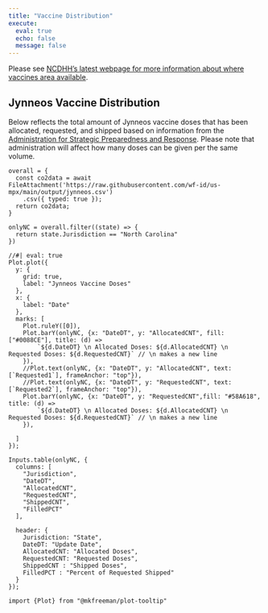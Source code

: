 ```yaml
---
title: "Vaccine Distribution"
execute:
  eval: true
  echo: false
  message: false
---
```


Please see [NCDHH's latest webpage for more information about where vaccines area available](https://www.ncdhhs.gov/divisions/public-health/monkeypox/monkeypox-vaccine-locations).

## Jynneos Vaccine Distribution

Below reflects the total amount of Jynneos vaccine doses that has been allocated, requested, and shipped based on information from the [Administration for Strategic Preparedness and Response](https://aspr.hhs.gov/SNS/Pages/JYNNEOS-Distribution.aspx).
Please note that administration will affect how many doses can be given per the same volume.

```ojs
overall = {
  const co2data = await FileAttachment('https://raw.githubusercontent.com/wf-id/us-mpx/main/output/jynneos.csv')
    .csv({ typed: true });
  return co2data;
}
```

```ojs
onlyNC = overall.filter((state) => {
  return state.Jurisdiction == "North Carolina"
})
```


```ojs
//#| eval: true
Plot.plot({
  y: {
    grid: true,
    label: "Jynneos Vaccine Doses"
  },
  x: {
    label: "Date"
  },
  marks: [
    Plot.ruleY([0]),
    Plot.barY(onlyNC, {x: "DateDT", y: "AllocatedCNT", fill: ["#0088CE"], title: (d) =>
        `${d.DateDT} \n Allocated Doses: ${d.AllocatedCNT} \n Requested Doses: ${d.RequestedCNT}` // \n makes a new line
    }),
    //Plot.text(onlyNC, {x: "DateDT", y: "AllocatedCNT", text: [`Requested1`], frameAnchor: "top"}),
    //Plot.text(onlyNC, {x: "DateDT", y: "RequestedCNT", text: [`Requested2`], frameAnchor: "top"}),
    Plot.barY(onlyNC, {x: "DateDT", y: "RequestedCNT",fill: "#58A618", title: (d) =>
        `${d.DateDT} \n Allocated Doses: ${d.AllocatedCNT} \n Requested Doses: ${d.RequestedCNT}` // \n makes a new line
    }),
    
  ]
});
```

```ojs
Inputs.table(onlyNC, {
  columns: [
    "Jurisdiction",
    "DateDT",
    "AllocatedCNT",
    "RequestedCNT",
    "ShippedCNT",
    "FilledPCT"
  ],

  header: {
    Jurisdiction: "State",
    DateDT: "Update Date",
    AllocatedCNT: "Allocated Doses",
    RequestedCNT: "Requested Doses",
    ShippedCNT : "Shipped Doses",
    FilledPCT : "Percent of Requested Shipped"
  }
});
```

```ojs
import {Plot} from "@mkfreeman/plot-tooltip"
```


